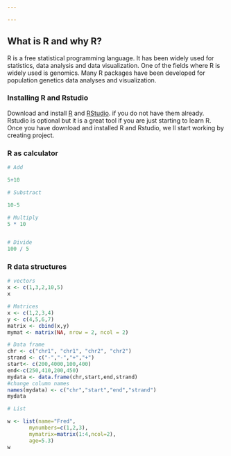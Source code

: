 ```yaml
---

---
```


## What is R and why R?

R is a free statistical programming language. It has been widely used for statistics, data analysis and data visualization. One of the fields where R is widely used is genomics. Many R packages have been developed for population genetics data analyses and visualization.

### Installing R and Rstudio

Download and install [R](http://cran.r-project.org/) and [RStudio](http://www.rstudio.com/). 
if you do not have them already. Rstudio is optional but it is a great tool if you are just starting to learn R.
Once you have download and installed R and Rstudio, we ll start working by creating project.


### R as calculator

```r
# Add

5+10

# Substract

10-5 

# Multiply
5 * 10


# Divide
100 / 5


```

### R data structures

```r

# vectors
x <- c(1,3,2,10,5)
x

# Matrices
x <- c(1,2,3,4)
y <- c(4,5,6,7)
matrix <- cbind(x,y)
mymat <- matrix(NA, nrow = 2, ncol = 2)

# Data frame
chr <- c("chr1", "chr1", "chr2", "chr2")
strand <- c("-","-","+","+")
start<- c(200,4000,100,400)
end<-c(250,410,200,450)
mydata <- data.frame(chr,start,end,strand)
#change column names
names(mydata) <- c("chr","start","end","strand")
mydata 

# List

w <- list(name="Fred",
       mynumbers=c(1,2,3),
       mymatrix=matrix(1:4,ncol=2),
       age=5.3)
w

```



